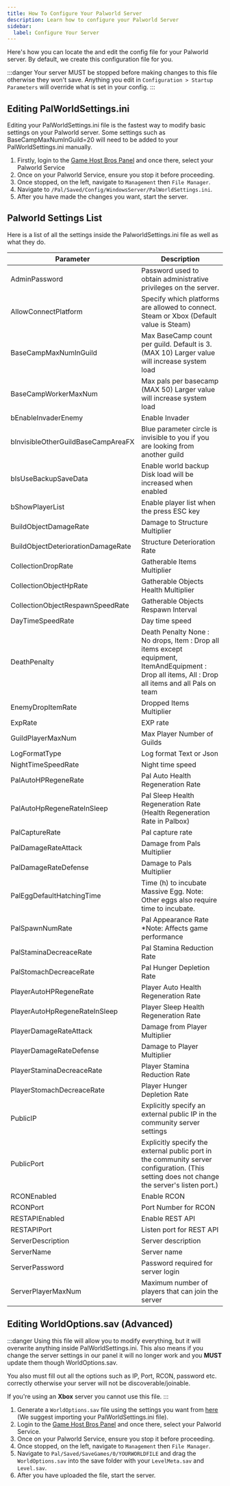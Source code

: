 ```yaml
---
title: How To Configure Your Palworld Server
description: Learn how to configure your Palworld Server 
sidebar:
  label: Configure Your Server
---
```


Here's how you can locate the and edit the config file for your Palworld server. By default, we create this configuration file for you.

:::danger
Your server MUST be stopped before making changes to this file otherwise they won't save. Anything you edit in `Configuration > Startup Parameters` will override what is set in your config.
:::

## Editing PalWorldSettings.ini
Editing your PalWorldSettings.ini file is the fastest way to modify basic settings on your Palworld server. Some settings such as BaseCampMaxNumInGuild=20 will need to be added to your PalWorldSettings.ini manually.

1. Firstly, login to the [Game Host Bros Panel](https://panel.gamehostbros.com/) and once there, select your Palworld Service
2. Once on your Palworld Service, ensure you stop it before proceeding.
3. Once stopped, on the left, navigate to `Management` then `File Manager`.
4. Navigate to `/Pal/Saved/Config/WindowsServer/PalWorldSettings.ini`.
5. After you have made the changes you want, start the server. 

## Palworld Settings List
Here is a list of all the settings inside the PalworldSettings.ini file as well as what they do.

| Parameter                          | Description                                                                                                                                         |
|------------------------------------|-----------------------------------------------------------------------------------------------------------------------------------------------------|
| AdminPassword                      | Password used to obtain administrative privileges on the server.                                                                                    |
| AllowConnectPlatform               | Specify which platforms are allowed to connect. Steam or Xbox (Default value is Steam)                                                              |
| BaseCampMaxNumInGuild              | Max BaseCamp count per guild. Default is 3. (MAX 10) Larger value will increase system load                                                         |
| BaseCampWorkerMaxNum               | Max pals per basecamp (MAX 50) Larger value will increase system load                                                                               |
| bEnableInvaderEnemy                | Enable Invader                                                                                                                                      |
| bInvisibleOtherGuildBaseCampAreaFX | Blue parameter circle is invisible to you if you are looking from another guild                                                                     |
| bIsUseBackupSaveData               | Enable world backup Disk load will be increased when enabled                                                                                        |
| bShowPlayerList                    | Enable player list when the press ESC key                                                                                                           |
| BuildObjectDamageRate              | Damage to Structure Multiplier                                                                                                                      |
| BuildObjectDeteriorationDamageRate | Structure Deterioration Rate                                                                                                                        |
| CollectionDropRate                 | Gatherable Items Multiplier                                                                                                                         |
| CollectionObjectHpRate             | Gatherable Objects Health Multiplier                                                                                                                |
| CollectionObjectRespawnSpeedRate   | Gatherable Objects Respawn Interval                                                                                                                 |
| DayTimeSpeedRate                   | Day time speed                                                                                                                                      |
| DeathPenalty                       | Death Penalty None : No drops, Item : Drop all items except equipment, ItemAndEquipment : Drop all items, All : Drop all items and all Pals on team |
| EnemyDropItemRate                  | Dropped Items Multiplier                                                                                                                            |
| ExpRate                            | EXP rate                                                                                                                                            |
| GuildPlayerMaxNum                  | Max Player Number of Guilds                                                                                                                         |
| LogFormatType                      | Log format Text or Json                                                                                                                             |
| NightTimeSpeedRate                 | Night time speed                                                                                                                                    |
| PalAutoHPRegeneRate                | Pal Auto Health Regeneration Rate                                                                                                                   |
| PalAutoHpRegeneRateInSleep         | Pal Sleep Health Regeneration Rate (Health Regeneration Rate in Palbox)                                                                             |
| PalCaptureRate                     | Pal capture rate                                                                                                                                    |
| PalDamageRateAttack                | Damage from Pals Multiplier                                                                                                                         |
| PalDamageRateDefense               | Damage to Pals Multiplier                                                                                                                           |
| PalEggDefaultHatchingTime          | Time (h) to incubate Massive Egg. Note: Other eggs also require time to incubate.                                                                   |
| PalSpawnNumRate                    | Pal Appearance Rate *Note: Affects game performance                                                                                                 |
| PalStaminaDecreaceRate             | Pal Stamina Reduction Rate                                                                                                                          |
| PalStomachDecreaceRate             | Pal Hunger Depletion Rate                                                                                                                           |
| PlayerAutoHPRegeneRate             | Player Auto Health Regeneration Rate                                                                                                                |
| PlayerAutoHpRegeneRateInSleep      | Player Sleep Health Regeneration Rate                                                                                                               |
| PlayerDamageRateAttack             | Damage from Player Multiplier                                                                                                                       |
| PlayerDamageRateDefense            | Damage to Player Multiplier                                                                                                                         |
| PlayerStaminaDecreaceRate          | Player Stamina Reduction Rate                                                                                                                       |
| PlayerStomachDecreaceRate          | Player Hunger Depletion Rate                                                                                                                        |
| PublicIP                           | Explicitly specify an external public IP in the community server settings                                                                           |
| PublicPort                         | Explicitly specify the external public port in the community server configuration. (This setting does not change the server's listen port.)         |
| RCONEnabled                        | Enable RCON                                                                                                                                         |
| RCONPort                           | Port Number for RCON                                                                                                                                |
| RESTAPIEnabled                     | Enable REST API                                                                                                                                     |
| RESTAPIPort                        | Listen port for REST API                                                                                                                            |
| ServerDescription                  | Server description                                                                                                                                  |
| ServerName                         | Server name                                                                                                                                         |
| ServerPassword                     | Password required for server login                                                                                                                  |
| ServerPlayerMaxNum                 | Maximum number of players that can join the server                                                                                                  |

## Editing WorldOptions.sav (Advanced)

:::danger
Using this file will allow you to modify everything, but it will overwrite anything inside PalWorldSettings.ini. This also means if you change the server settings in our panel it will no longer work and you **MUST** update them though WorldOptions.sav.

You also must fill out all the options such as IP, Port, RCON, password etc. correctly otherwise your server will not be discoverable/joinable.

If you're using an **Xbox** server you cannot use this file.
:::

1. Generate a `WorldOptions.sav` file using the settings you want from [here](https://palworldoptions.com/) (We suggest importing your PalWorldSettings.ini file).
2. Login to the [Game Host Bros Panel](https://panel.gamehostbros.com/) and once there, select your Palworld Service.
3. Once on your Palworld Service, ensure you stop it before proceeding.
4. Once stopped, on the left, navigate to `Management` then `File Manager`.
5. Navigate to `Pal/Saved/SaveGames/0/YOURWORLDFILE` and drag the `WorldOptions.sav` into the save folder with your `LevelMeta.sav` and `Level.sav`.
6. After you have uploaded the file, start the server. 
